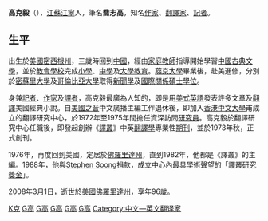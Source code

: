 {{unreferenced|time=2016-12-15T02:07:42+00:00}}
'''高克毅'''（{{bd|1912年|5月29日|2008年|3月1日|catIdx=Gao高克毅}}），[[江蘇|江蘇]][[江寧|江寧]]人，筆名'''喬志高'''，知名[[作家|作家]]、[[翻譯家|翻譯家]]、[[記者|記者]]。

==生平==
出生於[[美國|美國]][[密西根州|密西根州]]，三歲時回到[[中國|中國]]，經由[[家庭教師|家庭教師]]指導開始學習[[中國古典文學|中國古典文學]]，並於[[教會學校|教會學校]]完成[[小學教育|小學]]、[[中學教育|中學]]及[[大學教育|大學教育]]。[[燕京大學|燕京大學]]畢業後，赴美進修，分別於[[密蘇里大學|密蘇里大學]]及[[哥倫比亞大學|哥倫比亞大學]]取得[[新聞學|新聞學]]及[[國際關係|國際關係]][[碩士學位|碩士學位]]。

身兼[[記者|記者]]、[[作家|作家]]及[[翻譯家|譯者]]，高克毅最廣為人知的，即是用[[美式英語|美式英語]]發表許多文章及[[翻譯|翻譯]]美國經典小說。自[[美國之音|美國之音]]中文廣播主編工作退休後，即加入[[香港中文大學|香港中文大學]]甫成立的翻譯研究中心，於1972年至1975年間擔任資深訪問[[研究員|研究員]]。高克毅於翻譯研究中心任職後，即發起創辦《[[譯叢|譯叢]]》中英[[翻譯學|翻譯學]]專業性[[期刊|期刊]]，並於1973年秋，正式創刊。

1976年，再度回到美國，定居於[[佛羅里達州|佛羅里達州]]，直到1982年，他都是《譯叢》的主編。1988年，他與[[Stephen_Soong|Stephen Soong]]捐款，成立中心內最具學術聲望的「[[譯叢研究獎金|譯叢研究獎金]]」。

2008年3月1日，逝世於[[美國|美國]][[佛羅里達州|佛羅里達州]]，享年96歲。

[[Category:高姓|K克]]
[[Category:中國翻譯家|G高]]
[[Category:中國記者|G高]]
[[Category:燕京大学校友|G高]]
[[Category:哥伦比亚大学校友|G高]]
[[Category:密苏里大学校友|G高]]
[[Category:中文—英文翻译家|Category:中文—英文翻译家]]
